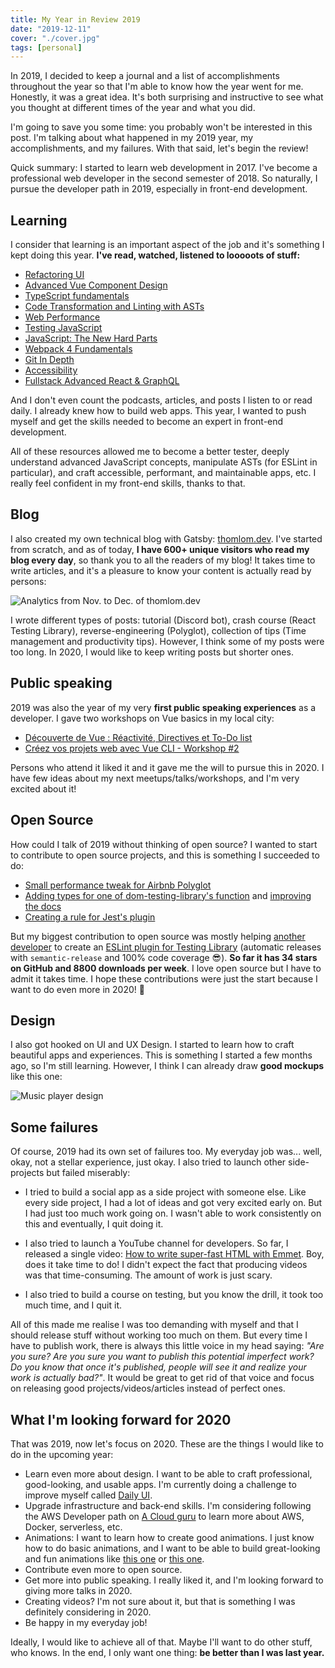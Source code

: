 ```yaml
---
title: My Year in Review 2019
date: "2019-12-11"
cover: "./cover.jpg"
tags: [personal]
---
```


In 2019, I decided to keep a journal and a list of accomplishments throughout the year so that I'm able to know how the year went for me. Honestly, it was a great idea. It's both surprising and instructive to see what you thought at different times of the year and what you did.

I'm going to save you some time: you probably won't be interested in this post. I'm talking about what happened in my 2019 year, my accomplishments, and my failures. With that said, let's begin the review!

Quick summary: I started to learn web development in 2017. I've become a professional web developer in the second semester of 2018. So naturally, I pursue the developer path in 2019, especially in front-end development.

## Learning

I consider that learning is an important aspect of the job and it's something I kept doing this year. **I've read, watched, listened to looooots of stuff:**

- [Refactoring UI](https://refactoringui.com/)
- [Advanced Vue Component Design](https://adamwathan.me/advanced-vue-component-design/)
- [TypeScript fundamentals](https://frontendmasters.comcourses/typescript/)
- [Code Transformation and Linting with ASTs](https:/frontendmasters.com/workshopscode-transformation-linting-asts/)
- [Web Performance](https://frontendmasters.com/workshops/web-perf/)
- [Testing JavaScript](https://testingjavascript.com/)
- [JavaScript: The New Hard Parts](https:/frontendmasters.com/courses/javascript-new-hard-parts/)
- [Webpack 4 Fundamentals](https://frontendmasters.com/courses/webpack-fundamentals/)
- [Git In Depth](https://frontendmasters.com/courses/git-in-depth/)
- [Accessibility](https://frontendmasters.com/workshops/javascript-accessibility/)
- [Fullstack Advanced React & GraphQL](https://advancedreact.com/)

And I don't even count the podcasts, articles, and posts I listen to or read daily. I already knew how to build web apps. This year, I wanted to push myself and get the skills needed to become an expert in front-end development.

All of these resources allowed me to become a better tester, deeply understand advanced JavaScript concepts, manipulate ASTs (for ESLint in particular), and craft accessible, performant, and maintainable apps, etc. I really feel confident in my front-end skills, thanks to that.

## Blog

I also created my own technical blog with Gatsby: [thomlom.dev](https://thomlom.dev). I've started from scratch, and as of today, **I have 600+ unique visitors who read my blog every day**, so thank you to all the readers of my blog! It takes time to write articles, and it's a pleasure to know your content is actually read by persons:

![Analytics from Nov. to Dec. of thomlom.dev](./analytics.png)

I wrote different types of posts: tutorial (Discord bot), crash course (React Testing Library), reverse-engineering (Polyglot), collection of tips (Time management and productivity tips). However, I think some of my posts were too long. In 2020, I would like to keep writing posts but shorter ones.

## Public speaking

2019 was also the year of my very **first public speaking experiences** as a developer. I gave two workshops on Vue basics in my local city:

- [Découverte de Vue : Réactivité, Directives et To-Do list](https://www.meetup.com/fr-FR/Linkvalue-Tech-Lille/events/259529567/)
- [Créez vos projets web avec Vue CLI - Workshop #2](https://www.meetup.com/fr-FR/Linkvalue-Tech-Lille/events/261639206/)

Persons who attend it liked it and it gave me the will to pursue this in 2020. I have few ideas about my next meetups/talks/workshops, and I'm very excited about it!

## Open Source

How could I talk of 2019 without thinking of open source? I wanted to start to contribute to open source projects, and this is something I succeeded to do:

- [Small performance tweak for Airbnb Polyglot](https://github.com/airbnb/polyglot.js/pull/132)
- [Adding types for one of dom-testing-library's function](https://github.com/testing-library/dom-testing-library/pull/309) and [improving the docs](https://github.com/testing-library/testing-library-docs/pull/181/files)
- [Creating a rule for Jest's plugin](https://github.com/jest-community/eslint-plugin-jest/pull/407)

But my biggest contribution to open source was mostly helping [another developer](https://github.com/belco90) to create an [ESLint plugin for Testing Library](https://github.com/Belco90/eslint-plugin-testing-library) (automatic releases with `semantic-release` and 100% code coverage 😎). **So far it has 34 stars on GitHub and 8800 downloads per week**. I love open source but I have to admit it takes time. I hope these contributions were just the start because I want to do even more in 2020! 🤯

## Design

I also got hooked on UI and UX Design. I started to learn how to craft beautiful apps and experiences. This is something I started a few months ago, so I'm still learning. However, I think I can already draw **good mockups** like this one:

![Music player design](./design.png)

## Some failures

Of course, 2019 had its own set of failures too. My everyday job was... well, okay, not a stellar experience, just okay. I also tried to launch other side-projects but failed miserably:

- I tried to build a social app as a side project with someone else. Like every side project, I had a lot of ideas and got very excited early on. But I had just too much work going on. I wasn't able to work consistently on this and eventually, I quit doing it.

- I also tried to launch a YouTube channel for developers. So far, I released a single video: [How to write super-fast HTML with Emmet](https://www.youtube.com/watch?v=3sad_66vGbc). Boy, does it take time to do! I didn't expect the fact that producing videos was that time-consuming. The amount of work is just scary.

- I also tried to build a course on testing, but you know the drill, it took too much time, and I quit it.

All of this made me realise I was too demanding with myself and that I should release stuff without working too much on them. But every time I have to publish work, there is always this little voice in my head saying: _"Are you sure? Are you sure you want to publish this potential imperfect work? Do you know that once it's published, people will see it and realize your work is actually bad?"_. It would be great to get rid of that voice and focus on releasing good projects/videos/articles instead of perfect ones.

## What I'm looking forward for 2020

That was 2019, now let's focus on 2020. These are the things I would like to do in the upcoming year:

- Learn even more about design. I want to be able to craft professional, good-looking, and usable apps. I'm currently doing a challenge to improve myself called [Daily UI](https://www.dailyui.co/).
- Upgrade infrastructure and back-end skills. I'm considering following the AWS Developer path on [A Cloud guru](https://acloud.guru/) to learn more about AWS, Docker, serverless, etc.
- Animations: I want to learn how to create good animations. I just know how to do basic animations, and I want to be able to build great-looking and fun animations like [this one](https://codepen.io/davidkpiano/pen/xLKBpM) or [this one](https://codepen.io/sdras/pen/gWWQgb).
- Contribute even more to open source.
- Get more into public speaking. I really liked it, and I'm looking forward to giving more talks in 2020.
- Creating videos? I'm not sure about it, but that is something I was definitely considering in 2020.
- Be happy in my everyday job!

Ideally, I would like to achieve all of that. Maybe I'll want to do other stuff, who knows. In the end, I only want one thing: **be better than I was last year.**

<Comments />

